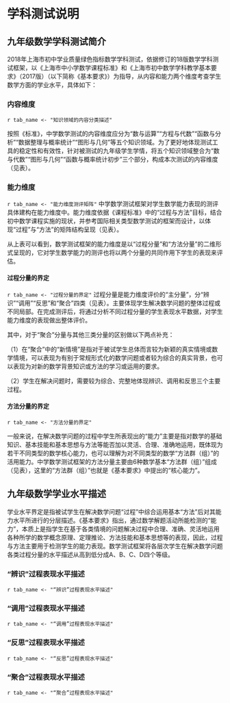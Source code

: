 <!-- chapter description -->
\mytext

# 学科测试说明

## 九年级数学学科测试简介

2018年上海市初中学业质量绿色指标数学学科测试，依据修订的18版数学学科测试框架，以《上海市中小学数学课程标准》和《上海市初中数学学科教学基本要求》（2017版）（以下简称《基本要求》）为指导，从内容和能力两个维度考查学生数学方面的学业水平，具体如下：

### 内容维度

`r tab_name <- "知识领域的内容分类描述" `

按照《标准》，中学数学测试的内容维度应分为“数与运算”“方程与代数”“函数与分析”“数据整理与概率统计”“图形与几何”等五个知识领域。为了更好地体现测试工具的稳定性和有效性，针对被测试的九年级学生学情，将五个知识领域整合为“数与代数”“图形与几何”“函数与概率统计初步”三个部分，构成本次测试的内容维度（见表\ref{tab: `r tab_name`}）。

\begin{itshape}
\mytable
\begin{longtable}{|c|p{12cm}|}
\caption{`r tab_name`} \label{tab: `r tab_name`} \\

\hline
内容分类 & \makecell[c]{总体描述} \\  \hline

数与代数 & 了解由整数到有理数、实数的扩展思想；掌握有理数的运算法则和运算性质，懂得实数的基本运算和顺序关系；掌握简单的整式、分式和二次根式的基本运算和变形；懂得解代数方程的基本原理，会解简单的代数方程；会用方程解决简单的实际问题；了解估算的意义，会通过估算进行猜测或检验；初步形成数量观念，能从数量及其变化规律的角度认识事物。  \\  \hline

图形与几何 & 认识平面和空间的基本图形，会画简单的平面图形；掌握简单平面图形的基本性质和有关距离、长度、角度、面积的计算方法；理解基本的图形运动；认识平面直角坐标系；对向量的概念和向量的加减运算有初步的认识。 \\  \hline

函数与概率统计初步 & 理解函数的意义；理解正比例函数、反比例函数、一次函数的概念，会画它们的图像并从中得到一些基本性质；会用函数解决简单的实际问题；了解概率与统计的意义；会收集、分析数据和从统计图表中获取信息；会计算简单的等可能事件的概率。 \\  \hline

\end{longtable}
\end{itshape}


### 能力维度

`r tab_name <- "能力维度测评矩阵" `
中学数学测试框架对学生数学能力表现的测评具体建构在能力维度中。能力维度依据《课程标准》中的“过程与方法”目标，结合初中数学课程实施的现状，并参考国际相关类型数学测试的框架而设计，以体现“过程”与“方法”的矩阵结构呈现（见表\ref{tab: `r tab_name`}）。

\begin{itshape}
\mytable
\begin{longtable}{|c|c|p{2.5cm}|p{2.5cm}|p{2.5cm}|p{2.5cm}|}
\caption{`r tab_name`} \label{tab: `r tab_name`} \\ \hline

\multicolumn{2}{|c|}{\multirow{2}{*}{}} & \multicolumn{4}{c|}{过程分量（主分量）}  \\   \cline{3-6}
\multicolumn{2}{|c|}{} & \makecell[c]{辨识\\Formulating} &	\makecell[c]{调用\\Employing} &	\makecell[c]{反思\\Reflecting} &	\makecell[c]{聚合\\Polymerizing} \\ \hline

\multirow{6}{*}{方法分量} & 运算求解 & & & & \\ \cline{2-6}
 & 推理论证 & & & & \\ \cline{2-6}
 & 空间想象 & & & & \\ \cline{2-6}
 & 数学表达 & & & & \\ \cline{2-6}
 & 数据处理 & & & & \\ \cline{2-6}
 & 数学建模 & & & & \\ \hline
\end{longtable}
\end{itshape}

从上表可以看到，数学测试框架的能力维度是以“过程分量”和“方法分量”的二维形式呈现的，它对学生数学能力的测评也将以两个分量的共同作用下学生的表现来评估。

#### 过程分量的界定

`r tab_name <- "过程分量的界定" `
过程分量是能力维度评价的“主分量”，分“辨识”“调用”“反思”和“聚合”四类（见表\ref{tab: `r tab_name`}）。主要体现学生解决数学问题的整体过程或不同局部。在完成测评后，将通过分析不同过程分量的学生表现水平数据，对学生能力维度的表现做出整体评价。

\begin{itshape}
\mytable
\begin{longtable}{|c|p{13cm}|}
\caption{`r tab_name`} \label{tab: `r tab_name`} \\ \hline

过程分量 & \makecell[c]{总体描述} \\  \hline

辨识 & 主要是指个体准确辨析和识别数学问题中所包含的数学概念、规则或方法并合理再现；准确把握问题的限制条件和假设；将简单的真实情境转化为数学问题并准确加以表征或陈述的过程。  \\  \hline

调用 & 主要是指个体准确运用数学概念、事实、原理、性质或方法等有序开展推理或运算，形成解决常规问题的模型，并获得数学结论；能从图表中提取数学信息，进行数据的分析；用简单的工具进行测量；用直尺和圆规等工具根据给定的条件作图的过程。 \\  \hline

反思 & 主要是指个体对数学问题的解答过程和结论加以检验、判定或评价，建立知识之间的联系；将基于真实情境的问题的解答和结论回到问题情境中进行阐释或明确其在问题情境中的实际意义的过程。 \\  \hline

聚合 & 主要是指个体在解决新情境下（对被试学生而言）的问题时对以下过程的综合表现：能学习、辨识数学知识或提炼数学问题并合理运用数学语言加以表述；在问题情境或限制条件约束的基础上拟定方案，灵活运用策略、数据、模型及相关的数学技能、思想方法，或者创新地设计或运用新方法获得结论；能评判结论的正确性、合理性或解释结论的局限性。 \\  \hline

\end{longtable}
\end{itshape}

其中，对于“聚合”分量与其他三类分量的区别做以下两点补充：

（1）在“聚合”中的“新情境”是指对于被试学生总体而言较为新颖的真实情境或数学情境，可以表现为有别于常规形式化的数学问题或者较为综合的真实背景，也可以表现为对新的数学背景知识或方法的学习或运用的要求。

（2）学生在解决问题时，需要较为综合、完整地体现辨识、调用和反思三个主要过程。

#### 方法分量的界定

`r tab_name <- "方法分量的界定" `

一般来说，在解决数学问题的过程中学生所表现出的“能力”主要是指对数学的基础知识、基本技能和基本思想与方法等能否加以灵活、合理、准确地运用，既体现为若干不同类型的数学核心能力，也可以理解为对不同类型的数学“方法群（组）”的活用能力。中学数学测试框架的方法分量主要由6种数学基本“方法群（组）”组成（见表\ref{tab: `r tab_name`}），这里的“方法群（组）”也就是《基本要求》中提出的“核心能力”。

\begin{itshape}
\mytable
\begin{longtable}{|c|p{13cm}|}
\caption{`r tab_name`} \label{tab: `r tab_name`} \\ \hline

方法分量 & \makecell[c]{总体描述} \\  \hline

运算求解 & 合理运用法则、公式，依据算理进行运算求解,并能根据问题条件，寻求合理的求解途径与方法。  \\  \hline

推理论证 & 依据数学概念和原理创建或选择一系列推理方法做出有根据的数学推断或进行数学论证。 \\  \hline

空间想象 & 根据条件画出（或作出）图形；分析几何图形中的基本元素及其关系；能想象和描述图形的运动与变化，利用图形分析、揭示问题的本质。 \\  \hline

数学表达 & 合理运用数学语言（包括文字语言、图形语言和符号语言）表达思考数学对象、解决数学问题的过程，阐明自身数学观点、见解等。 \\  \hline

数据处理 & 用基本的统计量、统计图表等来反映所收集数据的若干主要特征；能结合统计数据开展分析、决策；能理解随机现象，并通过统计信息预测事件发生的可能性。 \\  \hline

数学建模 & 理解现实问题情境，抽象并结构化情境使之成为一个数学问题；运用数学模型解决数学问题并根据具体的现实情境解读并检验数学结果。 \\  \hline

\end{longtable}
\end{itshape}

## 九年级数学学业水平描述

学业水平界定是指被试学生在解决数学问题“过程”中综合运用基本“方法”后对其能力水平所进行的分层描述。《基本要求》指出，通过数学解题活动所能检测的“能力”，本质上是指学生在基于各类情境的问题解决过程中合理、准确、灵活地运用各种所学的数学概念原理、定理推论、方法技能和基本思想等的表现，因此，过程与方法主要用于检测学生的能力表现。数学测试框架将各层次学生在解决数学问题各类过程分量的水平描述从高到低分成A、B、C、D四个等级。

### “辨识”过程表现水平描述

`r tab_name <- "“辨识”过程表现水平描述" `
\begin{itshape}
\mytable
\begin{longtable}{|c|c|p{12cm}|}
\caption{`r tab_name`} \label{tab: `r tab_name`} \\ \hline

过程分量 & 水平 & \makecell[c]{水平描述} \\  \hline

\multirow{12}{*}{辨识} & \multirow{3}{*}{A} & $\star$ 能根据各种情境需要正确回忆事实性结论和准确辨析及识别数学问题中所包含的数学概念、规则或方法；  \\
 &  & $\star$ 能在较为复杂的情境中准确把握问题的限制条件和假设；  \\
 &  & $\star$ 能将简单的真实情境转化为数学问题并准确加以表征或陈述。  \\ \cline{2-3}

 & \multirow{3}{*}{B} & $\star$ 能在动态的情境中回忆事实性结论和辨析及识别数学问题中所包含的数学概念、规则或方法；  \\
 &  & $\star$ 能在一般的情境中准确把握问题的限制条件和假设；  \\
 &  & $\star$ 能将简单的真实情境转化为数学问题并较为准确加以表征或陈述。  \\ \cline{2-3}

 & \multirow{3}{*}{C} & $\star$ 能在简单情境中回忆事实性结论和辨析及识别数学问题中所包含的数学概念、规则或方法； \\
 &  & $\star$ 能在较为简单的情境中把握问题的限制条件和假设；  \\
 &  & $\star$ 能将简单的真实情境转化为数学问题，但不能较为准确加以表征或陈述。  \\ \cline{2-3}


 & \multirow{3}{*}{D} & $\star$ 不能在情境中回忆事实性结论和约定及辨识数学对象，或回忆出部分、混淆简单事实性结论、对象；  \\
 &  & $\star$ 不能在较为简单的情境中把握问题的限制条件和假设；  \\
 &  & $\star$ 不能将简单的真实情境转化为数学问题，不能较为准确加以表征或陈述。  \\ \hline

\end{longtable}
\end{itshape}

### “调用”过程表现水平描述

`r tab_name <- "“调用”过程表现水平描述" `
\begin{itshape}
\mytable
\begin{longtable}{|c|c|p{12cm}|}
\caption{`r tab_name`} \label{tab: `r tab_name`} \\ \hline

过程分量 & 水平 & \makecell[c]{水平描述} \\  \hline

\multirow{2}{*}{调用} & \multirow{2}{*}{A} & $\star$ 能根据问题需要准确调用数学概念、事实、原理、性质或方法等，有序开展操作、计算或推理，并获得准确的数学结论；  \\
 &  & $\star$ 能在复杂情境中识别解决具体问题所需要的算法，并能用相应的模型准确地解决问题；  \\
 &  & $\star$ 能从复杂的图表中准确提取数学信息，合理地进行数据的分析；  \\
 &  & $\star$ 能使用较为复杂的工具进行测量、根据给定的条件进行较为复杂的作图。  \\ \cline{2-3}

 & \multirow{4}{*}{B} & $\star$ 能根据问题需要调用数学概念、事实、原理、性质或方法等，开展操作、计算或推理，并获得数学结论；  \\
 &  & $\star$ 能在具体情境中识别解决问题所需要的算法，并通过列式计算、画出图表等解决问题；   \\
 &  & $\star$ 能从图表中准确提取数学信息，合理地进行数据的分析；   \\
 &  & $\star$ 能使用常见的工具进行测量、作图。  \\ \cline{2-3}

 & \multirow{4}{*}{C} & $\star$ 能根据问题需要调用简单的数学概念、事实、原理、性质或方法等，开展操作、计算或推理，并获得简单的数学结论； \\
 &  & $\star$ 能在简单情境中识别解决具体问题所需要的算法，并通过列式计算、画出图表等解决问题；   \\
 &  & $\star$ 能从图表中提取数学信息进行数据的分析；   \\
 &  & $\star$ 能使用简单工具进行直接测量、根据给定的条件进行简单作图。  \\ \cline{2-3}


 & \multirow{4}{*}{D} & $\star$ 不能根据问题需要准确调用数学概念、事实、原理、性质或方法等，开展操作、计算或推理，不能准确地获得数学结论；  \\
 &  & $\star$ 不能在具体情境中识别解决问题所需的算法，或计算中频繁出错；  \\
 &  & $\star$ 不能用简单工具进行最基本的测量、作图，或者测量与作图中频繁出错。   \\
 &  & $\star$ 不能从图表中提取数学信息，不能进行数据的分析或分析出错。  \\ \hline

\end{longtable}
\end{itshape}


### “反思”过程表现水平描述

`r tab_name <- "“反思”过程表现水平描述" `
\begin{itshape}
\mytable
\begin{longtable}{|c|c|p{12cm}|}
\caption{`r tab_name`} \label{tab: `r tab_name`} \\ \hline

过程分量 & 水平 & \makecell[c]{水平描述} \\  \hline

\multirow{12}{*}{反思} & \multirow{3}{*}{A} & $\star$ 能对复杂的数学问题的解答和结论加以准确地检验、判定或评价；  \\
 &  & $\star$ 能将基于复杂真实情境问题的解答和结论回到问题情境中进行准确阐释，并明确其在问题情境中的实际意义。  \\
 &  & $\star$ 能对解决数学问题的过程与方法进行反思，建立知识之间的实质性联系。  \\ \cline{2-3}

 & \multirow{3}{*}{B} & $\star$ 能对较复杂的数学问题的解答和结论加以较为准确地检验、判定或评价； \\
 &  & $\star$ 能将基于较复杂的真实情境问题的解答和结论回到问题情境中进行阐释并明确其在问题情境中的实际意义。  \\
 &  & $\star$ 能对解决数学问题的过程与方法进行反思，建立知识之间的直接联系。  \\ \cline{2-3}

 & \multirow{3}{*}{C} & $\star$ 能对简单的数学问题的解答和结论加以检验、判定或评价； \\
 &  & $\star$ 能将基于简单真实情境问题的解答和结论回到问题情境中进行阐释或明确其在问题情境中的意义。  \\
 &  & $\star$ 能对解决一类数学问题的过程与方法进行简答总结和反思。  \\ \cline{2-3}

 & \multirow{3}{*}{D} & $\star$ 不能对数学问题解答和结论加以检验、判定或评价，或对数学问题解答和结论作出错误的检验、判定或评价。  \\
 &  & $\star$ 不能将基于真实情境问题的解答和结论回到问题情境中进行阐释或不明确其在问题情境中的实际意义。  \\
 &  & $\star$ 不能通过反思建立知识之间的直接联系，或建立联系中有明显错误。  \\ \hline

\end{longtable}
\end{itshape}


### “聚合”过程表现水平描述

`r tab_name <- "“聚合”过程表现水平描述" `
\begin{itshape}
\mytable
\begin{longtable}{|c|c|p{12cm}|}
\caption{`r tab_name`} \label{tab: `r tab_name`} \\ \hline

过程分量 & 水平 & \makecell[c]{水平描述} \\  \hline

\multirow{16}{*}{聚合} & \multirow{4}{*}{A} & $\star$ 能在新的问题情境下提炼数学问题，构建数学模型，并合理运用数学语言表述； \\
 &  & $\star$ 能在问题情境或限制条件约束的基础上，灵活运用策略、数据、模型及相关的数学技能、思想方法，或者创新地设计或运用新方法获得结论；  \\
 &  & $\star$ 能从基本事实出发，用猜想—归纳—演绎推理的方式确认某一结论的正确性，或者能发现并运用数学方法解释结论的局限性； \\
 &  & $\star$ 能对解决问题的过程进行评价和推广，并进一步提出问题。  \\ \cline{2-3}

 & \multirow{4}{*}{B} & $\star$ 能辨识新的问题情境中数学问题，并运用数学语言表述；  \\
 &  & $\star$ 能在问题情境或限制条件约束的基础上，运用已有数学技能、思想方法，或者运用问题情境中的新方法获得结论；  \\
 &  & $\star$ 能用简单推理的方式验证获得的结果和数学结论，或能发现并尝试解释结论的局限性. \\
 &  & $\star$ 能对解决问题的过程进行简单的评价和推广，能在已有结论的基础上提出问题。 \\ \cline{2-3}

 & \multirow{4}{*}{C} & $\star$ 能读懂新问题情境中的数学信息，但不能用准确的数学语言表述； \\
 &  & $\star$ 能在问题情境或限制条件约束的基础上，运用简单的数学技能、思想方法获得一些简单的结论； \\
 &  & $\star$ 能通过举例等方式验证结果和数学结论，或发现结论的局限性； \\
 &  & $\star$ 能对解决问题的过程进行简单评价。  \\ \cline{2-3}

 & \multirow{4}{*}{D} & $\star$ 不能有效提取新的问题情境中的数学信息，或不能用数学语言表述； \\
 &  & $\star$ 不能对数学结果和结论进行简单的论证和解释，或不能发现结论中局限性；  \\
 &  & $\star$ 不能在新情境下运用数学知识与方法解决简单问题，或解决问题的基本策略与方法有明显错误； \\
 &  & $\star$ 不能对解决问题中的知识和方法进行评价和简单推广，或评价与推广中有明显错误。 \\ \hline

\end{longtable}
\end{itshape}



<!-- end of chapter description -->
